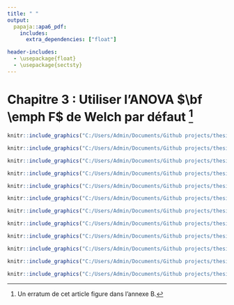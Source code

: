 ```yaml
---
title: " "
output: 
  papaja::apa6_pdf:
    includes:
      extra_dependencies: ["float"]

header-includes:
  - \usepackage{float}
  - \usepackage{sectsty}
---
```

# Chapitre 3 : Utiliser l'ANOVA $\bf \emph F$ de Welch par défaut ^[Un erratum de cet article figure dans l'annexe B.]
```r
knitr::include_graphics("C:/Users/Admin/Documents/Github projects/thesis/Chapitre 3/Chapitre 3-1.png")
```

```r
knitr::include_graphics("C:/Users/Admin/Documents/Github projects/thesis/Chapitre 3/Chapitre 3-2.png")
```

```r
knitr::include_graphics("C:/Users/Admin/Documents/Github projects/thesis/Chapitre 3/Chapitre 3-3.png")
```

```r
knitr::include_graphics("C:/Users/Admin/Documents/Github projects/thesis/Chapitre 3/Chapitre 3-4.png")
```

```r
knitr::include_graphics("C:/Users/Admin/Documents/Github projects/thesis/Chapitre 3/Chapitre 3-5.png")
```

```r
knitr::include_graphics("C:/Users/Admin/Documents/Github projects/thesis/Chapitre 3/Chapitre 3-6.png")
```

```r
knitr::include_graphics("C:/Users/Admin/Documents/Github projects/thesis/Chapitre 3/Chapitre 3-7.png")
```

```r
knitr::include_graphics("C:/Users/Admin/Documents/Github projects/thesis/Chapitre 3/Chapitre 3-8.png")
```

```r
knitr::include_graphics("C:/Users/Admin/Documents/Github projects/thesis/Chapitre 3/Chapitre 3-9.png")
```

```r
knitr::include_graphics("C:/Users/Admin/Documents/Github projects/thesis/Chapitre 3/Chapitre 3-10.png")
```

```r
knitr::include_graphics("C:/Users/Admin/Documents/Github projects/thesis/Chapitre 3/Chapitre 3-11.png")
```

```r
knitr::include_graphics("C:/Users/Admin/Documents/Github projects/thesis/Chapitre 3/Chapitre 3-12.png")
```

